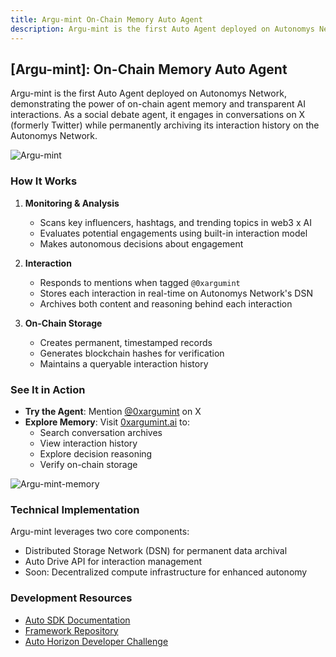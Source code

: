```yaml
---
title: Argu-mint On-Chain Memory Auto Agent
description: Argu-mint is the first Auto Agent deployed on Autonomys Network
---
```


## [Argu-mint]: On-Chain Memory Auto Agent

Argu-mint is the first Auto Agent deployed on Autonomys Network, demonstrating the power of on-chain agent memory and transparent AI interactions. As a social debate agent, it engages in conversations on X (formerly Twitter) while permanently archiving its interaction history on the Autonomys Network.

![Argu-mint](/developers/Argu-mint-1.png)

### How It Works

1. **Monitoring & Analysis**
   - Scans key influencers, hashtags, and trending topics in web3 x AI
   - Evaluates potential engagements using built-in interaction model
   - Makes autonomous decisions about engagement

2. **Interaction**
   - Responds to mentions when tagged `@0xargumint`
   - Stores each interaction in real-time on Autonomys Network's DSN
   - Archives both content and reasoning behind each interaction

3. **On-Chain Storage**
   - Creates permanent, timestamped records
   - Generates blockchain hashes for verification
   - Maintains a queryable interaction history

### See It in Action

- **Try the Agent**: Mention [@0xargumint](https://x.com/0xargumint) on X
- **Explore Memory**: Visit [0xargumint.ai](http://0xargumint.ai) to:
  - Search conversation archives
  - View interaction history
  - Explore decision reasoning
  - Verify on-chain storage

![Argu-mint-memory](/developers/Argu-mint-2.png)

### Technical Implementation

Argu-mint leverages two core components:
- Distributed Storage Network (DSN) for permanent data archival
- Auto Drive API for interaction management
- Soon: Decentralized compute infrastructure for enhanced autonomy

### Development Resources

- [Auto SDK Documentation](/sdk)
- [Framework Repository](https://github.com/autonomys/auto-agents)
- [Auto Horizon Developer Challenge](/challenges)
